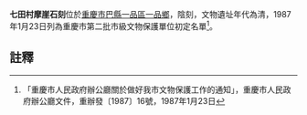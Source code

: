 {{msg:重慶市文物保護單位
|名稱 = 七田村摩崖石刻
|編號 = 76
|圖片 = 
|級別 = 3
|分類 = 
|時代 = 清
|地点 = [[巴縣|巴縣]][[一品區|一品區]][[一品鄉|一品鄉]]
|坐標 = 
|登錄 = 1987年1月23日
}}
'''七田村摩崖石刻'''位於[[重慶市|重慶市]][[巴縣|巴縣]][[一品區|一品區]][[一品鄉|一品鄉]]，陰刻，文物遺址年代為清，1987年1月23日列為重慶市第二批市級文物保護單位初定名單<ref>「重慶市人民政府辦公廳關於做好我市文物保護工作的通知」，重慶市人民政府辦公廳文件，重辦發〔1987〕16號，1987年1月23日</ref>。
== 註釋 ==
{{reflist}}
{{文物保護單位小作品}}